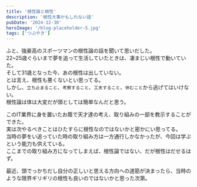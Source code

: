 ```yaml
---
title: '根性論と根性'
description: '根性大事かもしれない話'
pubDate: '2024-12-30'
heroImage: '/blog-placeholder-5.jpg'
tags: ['つぶやき']
---
```


ふと、強豪高のスポーツマンの根性論の話を聞いて思いだした。  
22~25歳ぐらいまで夢を追って生活していたときは、凄まじい根性で動いていた。  
そして31歳となった今、あの根性は出していない。  
とは言え、根性も悪くないとい思ってる。  
しかし、`立ち止まること`、`考察すること`、`工夫すること`、`休むこと`から逃げてはいけない。  
根性論は体は大変だが頭としては簡単なんだと思う。  
  
このIT業界に身を置いたお蔭で天才達の考え、取り組みの一部を教示することができた。  
実は次やるべきことはひたすらに根性なのではないかと密かにい思ってる。  
当時の夢をい追っていた時の取り組み方は一方通行しかなかったが、今回は学ぶという能力も供えている。  
ここまでの取り組み方になってしまえば、根性論ではない、だが根性はだせるはず。

最近、頭でっかちだし自分の正しいと思える方向への道筋が決まったら、当時のような限界ギリギリの根性も良いのではないかと思った次第。
